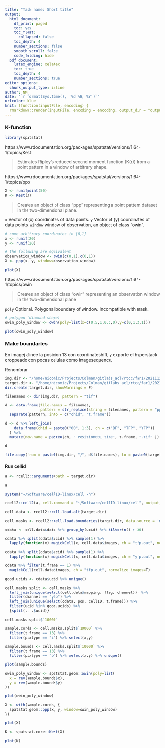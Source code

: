 ```yaml
---
title: "Task name: Short title"
output:
  html_document:
    df_print: paged
    toc: yes
    toc_float:
      collapsed: false
    toc_depth: 4
    number_sections: false
    smooth_scroll: false
    code_folding: hide
  pdf_document:
    latex_engine: xelatex
    toc: true
    toc_depth: 4
    number_sections: true
editor_options:
  chunk_output_type: inline
author: NM
date: "`r format(Sys.time(), '%d %B, %Y')`"
urlcolor: blue
knit: (function(inputFile, encoding) {
  rmarkdown::render(inputFile, encoding = encoding, output_dir = "output/renders") })
---
```



### K-function

```r
library(spatstat)
```

https://www.rdocumentation.org/packages/spatstat/versions/1.64-1/topics/Kest

> Estimates Ripley's reduced second moment function \(K(r)\) from a point pattern in a window of arbitrary shape.

https://www.rdocumentation.org/packages/spatstat/versions/1.64-1/topics/ppp

```r
X <- runifpoint(50)
K <- Kest(X)
```

> Creates an object of class "ppp" representing a point pattern dataset in the two-dimensional plane.

`x` Vector of \(x\) coordinates of data points.
`y` Vector of \(y\) coordinates of data points.
`window` window of observation, an object of class "owin".

```r
# some arbitrary coordinates in [0,1]
x <- runif(20)
y <- runif(20)

# the following are equivalent
observation_window <- owin(c(0,1),c(0,1))
X <- ppp(x, y, window=observation_window)

plot(X)
```

https://www.rdocumentation.org/packages/spatstat/versions/1.64-1/topics/owin

> Creates an object of class "owin" representing an observation window in the two-dimensional plane

`poly` Optional. Polygonal boundary of window. Incompatible with mask.

```r
# polygon (diamond shape)
owin_poly_window <- owin(poly=list(x=c(0.5,1,0.5,0),y=c(0,1,2,1)))

plot(owin_poly_window)
```

### Make boundaries

En imagej alinee la posicion 13 con coordinateshift, y exporte el hyperstack croppeado con pocas celulas como imagesequence.

Renombrar:

```r
img.dir <- "/home/nicomic/Projects/Colman/gitlabs_acl/rtcc/far1/20211126-far1NG-rtccExp-condeltaKar4/data/images/ppp_tests/export/"
target.dir <- "/home/nicomic/Projects/Colman/gitlabs_acl/rtcc/far1/20211126-far1NG-rtccExp-condeltaKar4/data/images/ppp_tests/export/renamed"
dir.create(target.dir, showWarnings = F)

filenames <- dir(img.dir, pattern = "tif")

d <- data.frame(file.names = filenames,
                pattern = str_replace(string = filenames, pattern = "ppp_tests_shifted_t(\\d+)_c(\\d+).tif", replacement = "\\2_\\1")) %>%
  separate(pattern, into = c("chid", "t.frame"))

d <- d %>% left_join(
    data.frame(chid = paste0("00", 1:3), ch = c("BF", "TFP", "YFP"))
  ) %>% 
  mutate(new.name = paste0(ch, "_Position001_time", t.frame, ".tif" ))

d
```

```r
file.copy(from = paste0(img.dir, "/", d$file.names), to = paste0(target.dir, "/", d$new.name))
```

#### Run cellid

```r
a <- rcell2::arguments(path = target.dir)

a
```


```r
system("~/Software/cellID-linux/cell -h")
```


```r
rcell2::cell2(a, cell.command = "~/Software/cellID-linux/cell", output_coords_to_tsv = T)
```

```r
cell.data <- rcell2::cell.load.alt(target.dir)

cell.masks <- rcell2::cell.load.boundaries(target.dir, data.source = 'masks.tsv', arguments = a, pixel.type = c("i", "b"))
```

```r
cdata <- cell.data$data %>% group_by(ucid) %>% filter(n() > 20)

cdata %>% split(cdata$ucid) %>% sample(1) %>% 
  lapply(function(x) magickCell(x, cell.data$images, ch = "tfp.out", normalize_images=T))

cdata %>% split(cdata$ucid) %>% sample(1) %>% 
  lapply(function(x) magickCell(x, cell.data$images, ch = "yfp.out", normalize_images=T))

cdata %>% filter(t.frame == 1) %>% 
  magickCell(cell.data$images, ch = "tfp.out", normalize_images=T)

good.ucids <- cdata$ucid %>% unique()
```


```r
cell.masks.split <- cell.masks %>% 
  left_join(unique(select(cell.data$mapping, flag, channel))) %>% 
  filter(channel == "yfp") %>% 
  left_join(unique(select(cdata, pos, cellID, t.frame))) %>% 
  filter(ucid %in% good.ucids) %>% 
  {split(., .$ucid)}

cell.masks.split$`10000`
```

```r
sample.cords <- cell.masks.split$`10000` %>% 
  filter(t.frame == 13) %>% 
  filter(pixtype == "i") %>% select(x,y)

sample.bounds <- cell.masks.split$`10000` %>% 
  filter(t.frame == 13) %>% 
  filter(pixtype == "b") %>% select(x,y) %>% unique()

plot(sample.bounds)
```

```r
owin_poly_window <- spatstat.geom::owin(poly=list(
  x = rev(sample.bounds$x),
  y = rev(sample.bounds$y)
))

plot(owin_poly_window)
```

```r
X <- with(sample.cords, {
  spatstat.geom::ppp(x, y, window=owin_poly_window)
})

plot(X)
```

```r
K <- spatstat.core::Kest(X)

plot(K)
```

